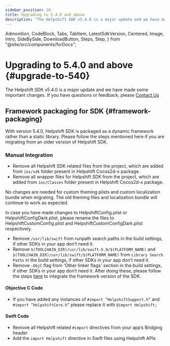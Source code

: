 ```yaml
---
sidebar_position: 10
title: Upgrading to 5.4.0 and above
description: "The Helpshift SDK v5.4.0 is a major update and we have made some important changes. If you have questions or feedback, please Contact Us"
---
```


  Admonition,
  CodeBlock,
  Tabs,
  TabItem,
  LatestSdkVersion,
  Centered,
  Image,
  Intro,
  SideBySide,
  DownloadButton,
  Steps,
  Step,
} from "@site/src/components/forDocs";

# Upgrading to 5.4.0 and above {#upgrade-to-540}

<Intro>

The Helpshift SDK v5.4.0 is a major update and we have made some important changes. If you have questions or feedback, please <a href="https://support.helpshift.com/kb/contact/" target="_blank">Contact Us</a>

</Intro>

## Framework packaging for SDK {#framework-packaging}

With version 5.4.0, Helpshift SDK is packaged as a dynamic framework rather than a static library. Please follow the steps mentioned here if you are migrating from an older version of Helpshift SDK.

### Manual Integration

- Remove all Helpshift SDK related files from the project, which are added from `ios/sdk` folder present in Helpshift Cocos2d-x package.
- Remove all wrapper files for Helpshift SDK from the project, which are added from `ios/Classes` folder present in Helpshift Cocos2d-x package.

<Admonition type="info" title="Note">

No changes are needed for custom theming plists and custom localization bundle when migrating. The old theming files and localization bundle will continue to work as expected.

</Admonition>

<Admonition type="info" title="Note">

In case you have made changes to HelpshiftConfig.plist or HelpshiftConfigDark.plist, please rename the files to HelpshiftCustomConfig.plist and HelpshiftCustomConfigDark.plist respectively.

</Admonition>

- Remove `/usr/lib/swift` from runpath search paths in the build settings, if other SDKs in your app don’t need it.
- Remove `$(TOOLCHAIN_DIR)/usr/lib/swift-5.0/$(PLATFORM_NAME)` and `$(TOOLCHAIN_DIR)/usr/lib/swift/$(PLATFORM_NAME)` from `Library Search Paths` in the build settings, if other SDKs in your app don’t need it.
- Remove `-ObjC` flag from 'Other linker flags' section in the build settings, if other SDKs in your app don’t need it.
  After doing these, please follow the steps [here](/cocos2d-x/getting-started-ios#adding-ios) to integrate the framework version of the SDK.

#### Objective C Code

- If you have added any instances of `#import ”HelpshiftSupport.h”` and `#import ”HelpshiftCore.h”` please replace it with `@import Helpshift;`

#### Swift Code

- Remove all Helpshift related `#import` directives from your app’s Bridging header
- Add the `import Helpshift` directive in Swift files using Helpshift APIs
